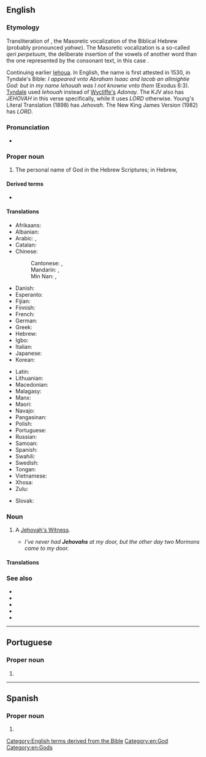 {{also|Jéhovah}}
==English==
{{wikipedia}}

===Etymology===
Transliteration of {{etyl|he|en}} {{m|he|יְהֹוָה|tr=yəhōwā}}, the Masoretic vocalization of the Biblical Hebrew {{m|he|יהוה}} (probably pronounced ''yahwe'').
The Masoretic vocalization is a so-called ''qeri perpetuum'', the deliberate insertion of the vowels of another word than the one represented by the consonant text, in this case {{m|he|אֲדֹנָי||my lord}}.

Continuing earlier [[Iehova|Iehoua]]. In English, the name is first attested in 1530, in Tyndale's Bible: ''I appeared vnto Abraham Isaac and Iacob an allmightie God: but in my name Iehouah was I not knowne vnto them'' (Exodus 6:3).
[[w:William Tyndale|Tyndale]] used ''Iehouah'' instead of [[w:John Wycliffe|Wycliffe's]] ''Adonay''. The KJV also has ''JEHOVAH'' in this verse specifically, while it uses ''LORD'' otherwise. Young's Literal Translation (1898) has ''Jehovah''. The New King James Version (1982) has ''LORD''.

===Pronunciation===
* {{IPA|/dʒəˈhoʊvə/|lang=en}}

===Proper noun===
{{en-proper noun}}

# {{lb|en|religion}} The personal name of God in the Hebrew Scriptures; in Hebrew, {{l|he|יהוה|tr=[[YHVH]]}}

====Derived terms====
* {{l|en|Jehovist}}

====Translations====
{{trans-top|transliteration of the Masoretic vocalization of the Tetragrammaton}}
* Afrikaans: {{t|af|Jehovah}}
* Albanian: {{t|sq|Jehovai}}
* Arabic: {{t|ar|يَهْوَه|m}}, {{t|ar|يهوه|m|tr=yahwa}}
* Catalan: {{t|ca|Jehovà|m}}
* Chinese:
*: Cantonese: {{t|yue|耶和華|sc=Hani}}, {{t|yue|耶和华|tr=je4 wo4 waa4|sc=Hani}}
*: Mandarin: {{t+|cmn|耶和華|sc=Hani}}, {{t+|cmn|耶和华|tr=Yēhéhuá|sc=Hani}}
*: Min Nan: {{t|nan|耶和華|sc=Hani}}, {{t|nan|耶和华|tr=[[Iâ-hô-hoa]]|sc=Hani}}
* Danish: {{t|da|Jehova}}
* Esperanto: {{t|eo|Jehovo}}
* Fijian: {{t|fj|Jiova}}
* Finnish: {{t+|fi|Jehova}}
* French: {{t+|fr|Jéhovah}}
* German: {{t+|de|Jehova}}
* Greek: {{t+|el|Ιεχωβά|m}}
* Hebrew: {{t+|he|יְהֹוָה|m|tr=yahwe|sc=Hebr}}
* Igbo: {{t|ig|Jehova}}
* Italian: {{t+|it|Geova}}
* Japanese: {{t|ja|エホバ|tr=Ehoba|sc=Jpan}}
* Korean: {{t|ko|^여호와}}
{{trans-mid}}
* Latin: {{t|la|Iehova}}
* Lithuanian: {{t|lt|Jehova}}
* Macedonian: {{t|mk|Јехова|m|tr=Jehóva}}
* Malagasy: {{t|mg|Jehovah}}
* Manx: {{t|gv|Yahvey|m}}
* Maori: {{t|mi|Ihowā}}
* Navajo: {{t|nv|Jiihóvah}}
* Pangasinan: {{t|pag|Jehova}}
* Polish: {{t|pl|Jehowa|m}}
* Portuguese: {{t+|pt|Jeová|m}}
* Russian: {{t+|ru|Иего́ва|m}}
* Samoan: {{t|sm|Ieova}}
* Spanish: {{t+|es|Jehová|m}}
* Swahili: {{t|sw|Yehova}}
* Swedish: {{t|sv|Jehova}}
* Tongan: {{t|to|Jihova}}
* Vietnamese: {{t+|vi|Giê-hô-va}}
* Xhosa: {{t|xh|uYehova}}
* Zulu: {{t|zu|uJehova}}
{{trans-bottom}}

{{trans-see|Yahweh}}

{{checktrans-top}}
* Slovak: {{t-check|sk|Jehova|m}}
{{trans-mid}}
{{trans-bottom}}

===Noun===
{{en-noun}}

# {{lb|en|informal}} A [[Jehovah's Witness]].
#* ''I've never had '''Jehovahs''' at my door, but the other day two Mormons came to my door.''

====Translations====
{{trans-see|Jehovah's Witness}}

===See also===
* {{l|en|hallelujah}}
* {{l|en|Jah}}
* {{l|en|Yahuwah}}
* {{l|en|Yahweh}}
* {{l|en|YHWH}}

[[Category:English terms derived from the Bible]]
[[Category:en:God]]
[[Category:en:Gods]]

----

==Portuguese==

===Proper noun===
{{pt-proper noun|m}}

# {{archaic spelling of|Jeová|lang=pt}}

----

==Spanish==

===Proper noun===
{{es-proper noun|m}}

# {{l|en|Jehovah}}
